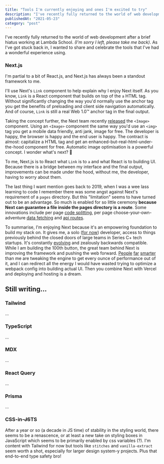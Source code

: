 ```yaml
---
title: "Tools I'm currently enjoying and ones I'm excited to try"
description: "I've recently fully returned to the world of web development after a brief hiatus working at Lambda School. (I'm sorry I left, please take me back). As I've got stuck back in, I wanted to share and celebrate the tools that I've had a wonderful experience using."
publishedAt: "2021-05-23"
category: "post"
---
```


I've recently fully returned to the world of web development after a brief hiatus working at Lambda School. _(I'm sorry I left, please take me back)_. As I've got stuck back in, I wanted to share and celebrate the tools that I've had a wonderful experience using.

### Next.js

I'm partial to a bit of React.js, and Next.js has always been a standout framework to me.

I'll use Next's `Link` component to help explain why I enjoy Next itself. As you know, `Link` is a React component that builds on top of the `a` HTML tag. Without significantly changing the way you'd normally use the anchor tag you get the benefits of preloading and client side navigation automatically. And of course, `Link` is still a real Web 1.0&trade; anchor tag in the final output.

Taking the concept further, the Next team recently [released](https://nextjs.org/blog/next-10#built-in-image-component-and-automatic-image-optimization) the `<Image>` component. Using an `<Image>` component the same way you'd use an `<img>` tag you get a mobile data friendly, anti jank, image for free. The developer is happy, the browser is happy and the end user is happy. The contract is almost: capitalize a HTML tag and get an enhanced-but-real-html-under-the-hood component for free. Automatic image optimisation is a powerful concept. I wonder what's next? 🥁

To me, Next.js is to React what `Link` is to `a` and what React is to building UI. Because there is a bridge between my interface and the final output, improvements can be made under the hood, without me, the developer, having to worry about them.

The last thing I want mention goes back to 2019, when I was a wee lass learning to code I remember there was some angst against Next's requirement of a `pages` directory. But this "limitation" seems to have turned out to be an advantage. So much is enabled for so little ceremony **because Next can guarantee a file inside the pages directory is a route**. Some innovations include per page [code splitting](https://nextjs.org/docs/migrating/from-react-router#code-splitting), per page choose-your-own-adventure [data fetching](https://nextjs.org/docs/basic-features/data-fetching) and [api routes](https://nextjs.org/docs/api-routes/introduction).

To summarise, I'm enjoying Next because it's an empowering foundation to build my stack on. It gives me, a solo ([for now](/red-resume.pdf)) developer, access to things previously behind the closed doors of large teams in Series C+ tech startups. It's constantly [evolving](https://nextjs.org/conf) and zealously backwards compatible. While I am building the 100th button, the great team behind Next is improving the framework and pushing the web forward. [People](https://github.com/vercel/next.js/graphs/contributors) [far](https://nextjs.org/blog/next-9#google-chrome-collaboration) [smarter](https://nextjs.org/blog/next-10-2#growing-the-team) than me are tweaking the engine to get every ounce of performance out of it, and I can redirect all the energy I would have wasted trying to optimize a webpack config into building actual UI. Then you combine Next with Vercel and deploying and hosting is a dream.

## Still writing...

### Tailwind

...

### TypeScript

...

[//]: <> (I've seen the light and I'm all in.)

### MDX

...

### React Query

...

### Prisma

...

### CSS-in-~~JS~~TS

After a year or so (a decade in JS time) of stability in the styling world, there seems to be a renascence, or at least a new take on styling boxes in JavaScript which seems to be primarily enabled by css variables (?). I'm content with Tailwind for now but tools like `stitches` and `vanilla-extract` seem worth a shot, especially for larger design system-y projects. Plus that end-to-end type safety bro!
